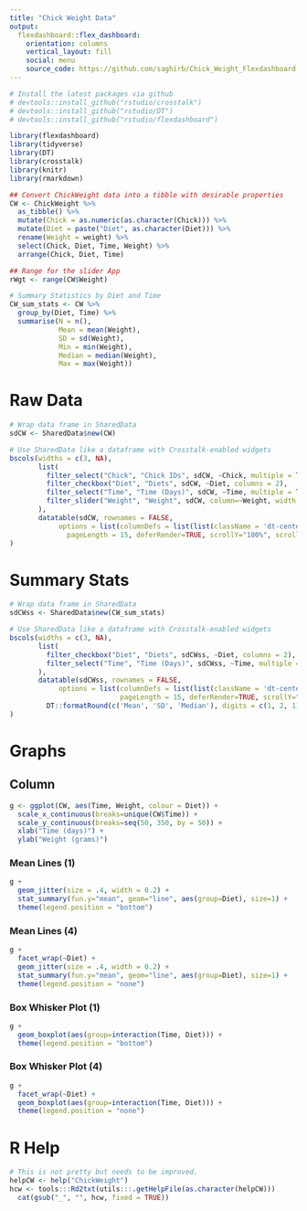 ```yaml
---
title: "Chick Weight Data"
output: 
  flexdashboard::flex_dashboard:
    orientation: columns
    vertical_layout: fill
    social: menu
    source_code: https://github.com/saghirb/Chick_Weight_Flexdashboard
---
```


```r
# Install the latest packages via github
# devtools::install_github("rstudio/crosstalk")
# devtools::install_github("rstudio/DT")
# devtools::install_github("rstudio/flexdashboard")

library(flexdashboard)
library(tidyverse)
library(DT)
library(crosstalk)
library(knitr)
library(rmarkdown)
```

```r
## Convert ChickWeight data into a tibble with desirable properties
CW <- ChickWeight %>%
  as_tibble() %>%
  mutate(Chick = as.numeric(as.character(Chick))) %>% 
  mutate(Diet = paste("Diet", as.character(Diet))) %>%
  rename(Weight = weight) %>%
  select(Chick, Diet, Time, Weight) %>%
  arrange(Chick, Diet, Time)

## Range for the slider App
rWgt <- range(CW$Weight)

# Summary Statistics by Diet and Time
CW_sum_stats <- CW %>% 
  group_by(Diet, Time) %>%
  summarise(N = n(),
            Mean = mean(Weight),
            SD = sd(Weight),
            Min = min(Weight),
            Median = median(Weight),
            Max = max(Weight))
```

Raw Data
=====================================

```r
# Wrap data frame in SharedData
sdCW <- SharedData$new(CW)

# Use SharedData like a dataframe with Crosstalk-enabled widgets
bscols(widths = c(3, NA),
       list(
         filter_select("Chick", "Chick IDs", sdCW, ~Chick, multiple = TRUE), 
         filter_checkbox("Diet", "Diets", sdCW, ~Diet, columns = 2), 
         filter_select("Time", "Time (Days)", sdCW, ~Time, multiple = TRUE), 
         filter_slider("Weight", "Weight", sdCW, column=~Weight, width = "100%")
       ),
       datatable(sdCW, rownames = FALSE, 
            options = list(columnDefs = list(list(className = 'dt-center', targets = 0:1)), 
              pageLength = 15, deferRender=TRUE, scrollY="100%", scroller=TRUE))
)
```


Summary Stats
=====================================


```r
# Wrap data frame in SharedData
sdCWss <- SharedData$new(CW_sum_stats)

# Use SharedData like a dataframe with Crosstalk-enabled widgets
bscols(widths = c(3, NA),
       list(
         filter_checkbox("Diet", "Diets", sdCWss, ~Diet, columns = 2), 
         filter_select("Time", "Time (Days)", sdCWss, ~Time, multiple = TRUE)
       ),
       datatable(sdCWss, rownames = FALSE, 
            options = list(columnDefs = list(list(className = 'dt-center', targets = 0)), 
                           pageLength = 15, deferRender=TRUE, scrollY="100%", scroller=TRUE)) %>% 
         DT::formatRound(c('Mean', 'SD', 'Median'), digits = c(1, 2, 1))
)


```


   
Graphs
=====================================

Column  {.tabset .tabset-fade}
-------------------------------------

```r
g <- ggplot(CW, aes(Time, Weight, colour = Diet)) +
  scale_x_continuous(breaks=unique(CW$Time)) +
  scale_y_continuous(breaks=seq(50, 350, by = 50)) +
  xlab("Time (days)") + 
  ylab("Weight (grams)") 
```


### Mean Lines (1)

```r
g +
  geom_jitter(size = .4, width = 0.2) +
  stat_summary(fun.y="mean", geom="line", aes(group=Diet), size=1) +
  theme(legend.position = "bottom")
```

### Mean Lines (4)

```r
g +
  facet_wrap(~Diet) +
  geom_jitter(size = .4, width = 0.2) +
  stat_summary(fun.y="mean", geom="line", aes(group=Diet), size=1) +
  theme(legend.position = "none")
```

### Box Whisker Plot (1)

```r
g +
  geom_boxplot(aes(group=interaction(Time, Diet))) +
  theme(legend.position = "bottom")
```

### Box Whisker Plot (4)

```r
g +
  facet_wrap(~Diet) +
  geom_boxplot(aes(group=interaction(Time, Diet))) +
  theme(legend.position = "none")
```

R Help
=====================================

```r
# This is not pretty but needs to be improved.
helpCW <- help("ChickWeight")
hcw <- tools:::Rd2txt(utils:::.getHelpFile(as.character(helpCW))) 
  cat(gsub("_", "", hcw, fixed = TRUE))
```


